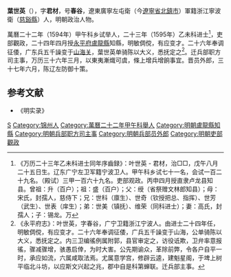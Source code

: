'''葉世英'''（{{bd|1558年|10月5日|？}}），字'''君材'''，号'''春谷'''，遼東廣寧左屯衛（今[[遼寧省|遼寧省]][[北鎮市|北鎮市]]）軍籍浙江寧波衛（[[慈谿縣|慈谿縣]]）人，明朝政治人物。

萬曆二十二年（1594年）甲午科乡试举人，二十三年（1595年）乙未科进士<ref>《万历二十三年乙未科进士同年序齒録》：叶世英 - 君材，治□□，戊午八月二十五日生。辽东广宁左卫军籍宁波卫人。甲午科乡试七十一名，会试一百二十九名。（殿试）三甲一百六十九名。吏部观政。丙申四月授直隶卢龙县知县。曾祖：升（百户）；祖：盛（百户）；父：绶（省祭赠文林郎知县）；母：宋氏，封孺人，慈侍下；兄：世科（廪生）、世奇（钦授把总、指挥）、世芳（武生）、世表（庠生）；弟：世美（镇抚）、维荣（同科进士）；妻：高氏，封孺人；子：锡龙。万</ref>，吏部觀政，二十四年四月授[[永平府|永平府]][[盧龍縣|盧龍縣]]知縣，明敏倜傥，有应变才。二十六年奉调征倭，广东兵五千譟变于[[山海关|山海关]]，葉世英单骑陈以大义，悉抚定之<ref>《永平府志》：叶世英，字春谷，广宁卫籍浙江宁波人。由进士二十四年任，明敏倜傥，有应变才。二十六年奉调征倭，广兵五千譟变于山海，公单骑陈以大义，悉抚定之。内三卫编徭例属附郭，县官审定之，访役诋欺，卫弁率意报徭，骤减骤增，骇愚启倖，为时大害。公先期谕众，革除前弊，令各户自平一时，承应如流，六属咸取法焉。尤属意学宫，修辟云逵，建魁星阁，于埤上树平临北斗坊，以应斯文兴起之兆，郡中自是科第蝉联。迁兵部主事。</ref>。迁兵部职方司主事，万历三十六年三月，以東夷漸熾可虞，條上增兵增餉事宜。晋员外郎，三十七年六月，陈辽左防御十策。

==参考文献==
{{reflist}}
*《明实录》

{{萬曆二十三年乙未科殿試金榜}}

{{Authority control}}

{{DEFAULTSORT:Ye葉}}
[[Category:葉姓|S]]
[[Category:锦州人|Category:锦州人]]
[[Category:萬曆二十二年甲午科舉人|Category:萬曆二十二年甲午科舉人]]
[[Category:明朝盧龍縣知縣|Category:明朝盧龍縣知縣]]
[[Category:明朝兵部职方司主事|Category:明朝兵部职方司主事]]
[[Category:明朝兵部员外郎|Category:明朝兵部员外郎]]
[[Category:明朝吏部觀政|Category:明朝吏部觀政]]